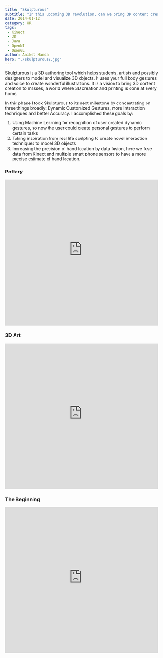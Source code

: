```yaml
---
title: "Skulpturous"
subtitle: "In this upcoming 3D revolution, can we bring 3D content creation to masses?"
date: 2014-01-12
category: XR
tags:
 - Kinect
 - 3D
 - Java
 - OpenNI
 - OpenGL
author: Aniket Handa
hero: "./skulpturous2.jpg"
---
```


Skulpturous is a 3D authoring tool which helps students, artists and possibly designers to model and visualize 3D objects. It uses your full body gestures and voice to create wonderful illustrations. It is a vision to bring 3D content creation to masses, a world where 3D creation and printing is done at every home.

In this phase I took Skulpturous to its next milestone by concentrating on three things broadly: Dynamic Customized Gestures, more Interaction techniques and better Accuracy. I accomplished these goals by:

 1. Using Machine Learning for recognition of user created dynamic gestures, so now the user could create personal gestures to perform certain tasks
 2. Taking inspiration from real life sculpting to create novel interaction techniques to model 3D objects
 3. Increasing the precision of hand location by data fusion, here we fuse data from Kinect and multiple smart phone sensors to have a more precise estimate of hand location.

### Pottery
<div className="Image__Small" style="height: 480px">
  <iframe width="100%" height="100%" src="https://www.youtube-nocookie.com/embed/TgfAg3GmP1c?modestbranding=1&color=white" frameborder="0"></iframe>
</div>

### 3D Art
<div className="Image__Small" style="height: 480px">
  <iframe width="100%" height="100%" src="https://www.youtube-nocookie.com/embed/f3MubFYdEtw?modestbranding=1&color=white" frameborder="0"></iframe>
</div>

### The Beginning
<div className="Image__Small" style="height: 480px">
  <iframe width="100%" height="100%" src="https://www.youtube-nocookie.com/embed/cFpJOYgHD3g?modestbranding=1&color=white" frameborder="0"></iframe>
</div>
			
